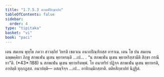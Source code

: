 ```yaml
---
title: "1.7.5.3 สกพฬสิกฺขาปท"
tableOfContents: false
sidebar:
  order: 4
type: "tipitaka"
basket: "vi"
book: "paci"
---
```



<DynamicBreadcrumb />

<Division number="619" book="paci">

<Paragraph number="1899" book="paci">
เตน สมเยน พุทฺโธ ภควา สาวตฺถิยํ วิหรติ เชตวเน อนาถปิณฺฑิกสฺส อาราเม. เตน โข ปน สมเยน ฉพฺพคฺคิยา ภิกฺขู สกพเฬน มุเขน พฺยาหรนฺติ …เป… .
</Paragraph>

<Paragraph number="1900" book="paci">
<Emphasis>“น สกพเฬน มุเขน พฺยาหริสฺสามีติ สิกฺขา กรณียา”</Emphasis>ติ. (*43*:<Emphasis>188</Emphasis>)
</Paragraph>

<Paragraph number="1901" book="paci">
น สกพเฬน มุเขน พฺยาหริตพฺพํ. โย อนาทริยํ ปฏิจฺจ สกพเฬน มุเขน พฺยาหรติ, อาปตฺติ ทุกฺกฏสฺส.
</Paragraph>

<Paragraph number="1902" book="paci">
อนาปตฺติ— อสญฺจิจฺจ …เป… อาทิกมฺมิกสฺสาติ.

</Paragraph>
</Division>

<Paragraph number="1903" type="center" book="paci">
ตติยสิกฺขาปทํ นิฏฺฐิตํ.
</Paragraph>